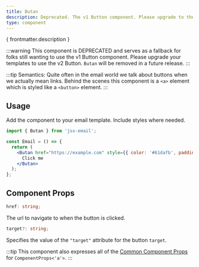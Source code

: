 ```yaml
---
title: Butan
description: Deprecated. The v1 Button component. Please upgrade to the new Button component.
type: component
---
```



<p>{ frontmatter.description }</p>

:::warning
This component is DEPRECATED and serves as a fallback for folks still wanting to use the v1 Button component. Please upgrade your templates to use the v2 Button. `Butan` will be removed in a future release.
:::

:::tip
Semantics: Quite often in the email world we talk about buttons when we actually mean links. Behind the scenes this component is a `<a>` element which is styled like a `<button>` element.
:::

<Install type={frontmatter.type}/>

## Usage

Add the component to your email template. Include styles where needed.

```jsx
import { Butan } from 'jsx-email';

const Email = () => {
  return (
    <Butan href="https://example.com" style={{ color: '#61dafb', padding: '10px 20px' }}>
      Click me
    </Butan>
  );
};
```

## Component Props

```ts
href: string;
```

The url to navigate to when the button is clicked.

```ts
target?: string;
```

Specifies the value of the `"target"` attribute for the button `target`.

:::tip
This component also expresses all of the [Common Component Props](https://react.dev/reference/react-dom/components/common) for `ComponentProps<'a'>`.
:::